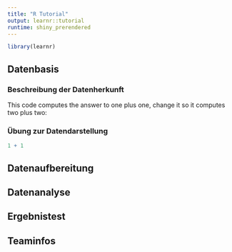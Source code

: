 ```yaml
---
title: "R Tutorial"
output: learnr::tutorial
runtime: shiny_prerendered
---
```


```r
library(learnr)
```

## Datenbasis
### Beschreibung der Datenherkunft
This code computes the answer to one plus one, change it so it computes two plus two:

### Übung zur Datendarstellung

```r
1 + 1
```

## Datenaufbereitung


## Datenanalyse


## Ergebnistest


## Teaminfos


